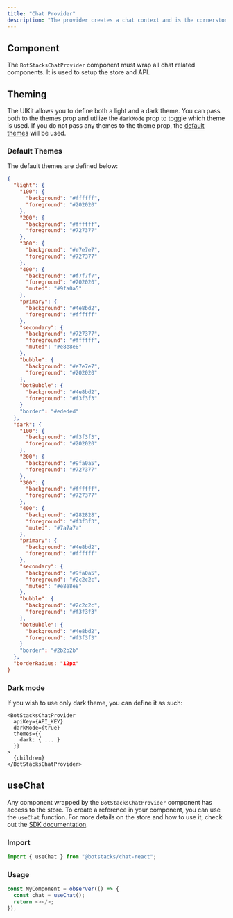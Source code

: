 ```yaml
---
title: "Chat Provider"
description: "The provider creates a chat context and is the cornerstone for interacting with BotStacks data"
---
```


## Component

The `BotStacksChatProvider` component must wrap all chat related components. It is used to setup the store and API.

## Theming

The UIKit allows you to define both a light and a dark theme. You can pass both to the themes prop and utilize the
`darkMode` prop to toggle which theme is used. If you do not pass any themes to the theme prop, the
[default themes](/sdk-reference/react/botstackschatprovider#default-themes) will be used.

### Default Themes

The default themes are defined below:

```json
{
  "light": {
    "100": {
      "background": "#ffffff",
      "foreground": "#202020"
    },
    "200": {
      "background": "#ffffff",
      "foreground": "#727377"
    },
    "300": {
      "background": "#e7e7e7",
      "foreground": "#727377"
    },
    "400": {
      "background": "#f7f7f7",
      "foreground": "#202020",
      "muted": "#9fa0a5"
    },
    "primary": {
      "background": "#4e8bd2",
      "foreground": "#ffffff"
    },
    "secondary": {
      "background": "#727377",
      "foreground": "#ffffff",
      "muted": "#e8e8e8"
    },
    "bubble": {
      "background": "#e7e7e7",
      "foreground": "#202020"
    },
    "botBubble": {
      "background": "#4e8bd2",
      "foreground": "#f3f3f3"
    }
    "border": "#ededed"
  },
  "dark": {
    "100": {
      "background": "#f3f3f3",
      "foreground": "#202020"
    },
    "200": {
      "background": "#9fa0a5",
      "foreground": "#727377"
    },
    "300": {
      "background": "#ffffff",
      "foreground": "#727377"
    },
    "400": {
      "background": "#282828",
      "foreground": "#f3f3f3",
      "muted": "#7a7a7a"
    },
    "primary": {
      "background": "#4e8bd2",
      "foreground": "#ffffff"
    },
    "secondary": {
      "background": "#9fa0a5",
      "foreground": "#2c2c2c",
      "muted": "#e8e8e8"
    },
    "bubble": {
      "background": "#2c2c2c",
      "foreground": "#f3f3f3"
    },
    "botBubble": {
      "background": "#4e8bd2",
      "foreground": "#f3f3f3"
    }
    "border": "#2b2b2b"
  },
  "borderRadius: "12px"
}
```

### Dark mode

If you wish to use only dark theme, you can define it as such:

```tsx
<BotStacksChatProvider
  apiKey={API_KEY}
  darkMode={true}
  themes={{
    dark: { ... }
  }}
>
  {children}
</BotStacksChatProvider>
```

## useChat

Any component wrapped by the `BotStacksChatProvider` component has access to the store. To create a reference
in your component, you can use the `useChat` function. For more details on the store and how to use it, check out
the [SDK documentation](/sdk-reference/javascript/store).

### Import

```js
import { useChat } from "@botstacks/chat-react";
```

### Usage

```js
const MyComponent = observer(() => {
  const chat = useChat();
  return <></>;
});
```
